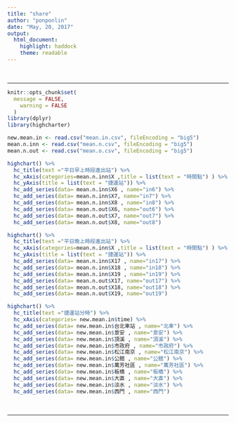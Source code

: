 ```yaml
---
title: "share"
author: "ponponlin"
date: "May, 20, 2017"
output:
  html_document:
    highlight: haddock
    theme: readable
---
```


<br/>

----------------------------------------------------------------


```r
knitr::opts_chunk$set(
  message = FALSE,
	warning = FALSE
  )
library(dplyr)
library(highcharter)
```

```r
new.mean.in <- read.csv("mean.in.csv", fileEncoding = "big5") 
mean.n.inn <- read.csv("mean.n.csv", fileEncoding = "big5") 
mean.n.out <- read.csv("mean.o.csv", fileEncoding = "big5")

highchart() %>%
  hc_title(text ="平日早上時段進出站") %>%
  hc_xAxis(categories=mean.n.inn$X ,title = list(text = "時間點") ) %>%
  hc_yAxis(title = list(text = "捷運站")) %>%
  hc_add_series(data= mean.n.inn$X6 , name="in6") %>%
  hc_add_series(data= mean.n.inn$X7, name="in7") %>%
  hc_add_series(data= mean.n.inn$X8 , name="in8") %>%
  hc_add_series(data= mean.n.out$X6, name="out6") %>%
  hc_add_series(data= mean.n.out$X7, name="out7") %>%
  hc_add_series(data= mean.n.out$X8, name="out8") 

highchart() %>%
  hc_title(text ="平日晚上時段進出站") %>%
  hc_xAxis(categories=mean.n.inn$X ,title = list(text = "時間點") ) %>%
  hc_yAxis(title = list(text = "捷運站")) %>%
  hc_add_series(data= mean.n.inn$X17 , name="in17") %>%
  hc_add_series(data= mean.n.inn$X18 , name="in18") %>%
  hc_add_series(data= mean.n.inn$X19 , name="in19") %>%
  hc_add_series(data= mean.n.out$X17, name="out17") %>%
  hc_add_series(data= mean.n.out$X18, name="out18") %>%
  hc_add_series(data= mean.n.out$X19, name="out19") 

highchart() %>%
  hc_title(text ="捷運站分時") %>%
  hc_xAxis(categories= new.mean.in$time) %>%
  hc_add_series(data= new.mean.in$台北車站 , name="北車") %>% 
  hc_add_series(data= new.mean.in$景安 , name="景安") %>%  
  hc_add_series(data= new.mean.in$頂溪 , name="頂溪") %>% 
  hc_add_series(data= new.mean.in$市政府 , name="市政府") %>% 
  hc_add_series(data= new.mean.in$松江南京 , name="松江南京") %>%  
  hc_add_series(data= new.mean.in$公館 , name="公館") %>% 
  hc_add_series(data= new.mean.in$萬芳社區 , name="萬芳社區") %>% 
  hc_add_series(data= new.mean.in$板橋 , name="板橋") %>% 
  hc_add_series(data= new.mean.in$大直 , name="大直") %>% 
  hc_add_series(data= new.mean.in$淡水 , name="淡水") %>% 
  hc_add_series(data= new.mean.in$西門 , name="西門") 

```

<br/>

----------------------------------------------------------------

